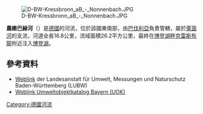{{Coord|47|35|13|N|9|35|14|E|display=title}}
[[Image:D-BW-Kressbronn_aB_-_Nonnenbach.JPG|right]]

'''農嫩巴赫河'''（{{lang-de|Nonnenbach}}）是[[德國|德國]]的河流，位於該國東南部，由[[巴伐利亞|巴伐利亞]]負責管轄，屬於[[萊茵河|萊茵河]]的支流，河道全長16.8公里，流域面積26.2平方公里，最終在[[博登湖畔克雷斯布龍|博登湖畔克雷斯布龍]]附近注入[[博登湖|博登湖]]。

==參考資料==
* [http://www.lubw.baden-wuerttemberg.de/ Weblink] der Landesanstalt für Umwelt, Messungen und Naturschutz Baden-Württemberg (LUBW)
* [http://www.uok.bayern.de/ Weblink Umweltobjektkatalog Bayern (UOK)]

{{Germany-geo-stub}}
[[Category:德國河流|Category:德國河流]]